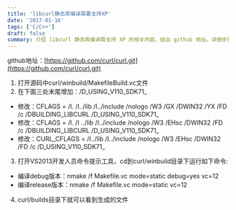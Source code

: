 ```yaml
---
title: 'libcurl静态库编译需要支持XP'
date: '2017-01-16'
tags: ['C/C++']
draft: false
summary: 介绍 libcurl 静态库编译需支持 XP 的相关内容，给出 github 地址。详细步骤为打开 curl/winbuild/MakefileBuild.vc 文件添加特定内容，在 VS2013 命令提示工具下 cd 到相应目录运行命令，最终在 curl/builds 目录可看到生成文件。 
---
```


github地址：[https://github.com/curl/curl.git](https://github.com/curl/curl.git)    
1. 打开源码中curl/winbuild/MakefileBuild.vc文件  
2. 在下面三处末尾增加：/D_USING_V110_SDK71_  
  - 修改：CFLAGS     = /I. /I../lib /I../include /nologo /W3 /GX /DWIN32 /YX /FD /c /DBUILDING_LIBCURL /D_USING_V110_SDK71_  
  - 修改：CFLAGS      = /I. /I ../lib /I../include /nologo /W3 /EHsc /DWIN32 /FD /c /DBUILDING_LIBCURL /D_USING_V110_SDK71_  
  - 修改：CURL_CFLAGS   =  /I../lib /I../include /nologo /W3 /EHsc /DWIN32 /FD /c /D_USING_V110_SDK71_  
3. 打开VS2013开发人员命令提示工具，cd到curl/winbuild目录下运行如下命令:  
  - 编译debug版本：nmake /f Makefile.vc mode=static debug=yes vc=12  
  - 编译release版本：nmake /f Makefile.vc mode=static vc=12  
4. curl/builds目录下就可以看到生成的文件
